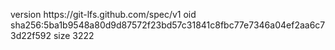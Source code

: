 version https://git-lfs.github.com/spec/v1
oid sha256:5ba1b9548a80d9d87572f23bd57c31841c8fbc77e7346a04ef2aa6c73d22f592
size 3222
